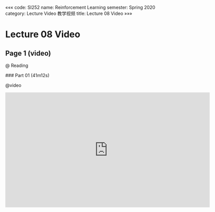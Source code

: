 «««
code: SI252
name: Reinforcement Learning
semester: Spring 2020
category: Lecture Video 教学视频
title: Lecture 08 Video
»»»

# Lecture 08 Video

## Page 1 (video)

@ Reading

<div class="markdown-body">
### Part 01 (41m12s)
</div>

@video

<iframe src="https://watchsb.com/e/8gopg2boloiq.html" frameborder=0 marginwidth=0 marginheight=0 scrolling=no width=640 height=360 allowfullscreen></iframe>


